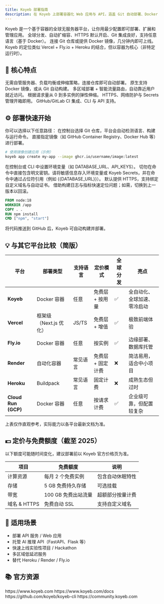 ---
title: Koyeb 部署指南
description: 在 Koyeb 上部署容器化 Web 应用与 API，涵盖 Git 自动部署、Docker 镜像、环境变量、网络与常见问题。
---

<Columns cols={3}>
  <Card title="是什么" icon="text">
    Koyeb 是一个基于容器的全球无服务器平台，让你用最少配置即可部署、扩展和管理应用。
  </Card>
  <Card title="为什么选它" icon="text">
    全球分发、自动扩缩容、HTTPS 默认开启、Git 集成良好，支持任意语言（基于 Docker）。
  </Card>
  <Card title="如何开始" icon="link" href="#start">
    连接 Git 仓库或提供 Docker 镜像，几分钟内即可上线。
  </Card>
</Columns>

<Info>
Koyeb 的定位类似 Vercel + Fly.io + Heroku 的结合，但以容器为核心（非特定运行时）。
</Info>

## 🧩 核心特点

<Columns cols={2}>
  <Card title="Serverless 部署" icon="text">
    无需自管服务器、负载均衡或伸缩策略，连接仓库即可自动部署。
  </Card>
  <Card title="容器原生" icon="text">
    原生支持 Docker 镜像，或从 Git 自动构建。
  </Card>
  <Card title="全球分发" icon="text">
    多区域部署 + 智能流量路由，自动靠近用户就近访问。
  </Card>
  <Card title="自动扩缩容" icon="text">
    根据请求量从 0 到多实例的弹性伸缩。
  </Card>
  <Card title="内置安全" icon="text">
    HTTPS、网络防护与 Secrets 管理开箱即用。
  </Card>
  <Card title="生态与自动化" icon="text">
    GitHub/GitLab CI 集成、CLI 与 API 支持。
  </Card>
</Columns>

## <span id="start">⚙️ 部署快速开始</span>

<Steps>
  <Step title="选择部署方式">
    你可以选择以下任意路径：
    <Columns cols={2}>
      <Card title="从 Git 自动部署" icon="text">
        在控制台选择 Git 仓库，平台会自动检测语言、构建与运行命令。
      </Card>
      <Card title="使用 Docker 镜像" icon="text">
        直接指定镜像（如 GitHub Container Registry、Docker Hub 等）进行部署。
      </Card>
    </Columns>
  </Step>

  <Step title="创建应用与服务">

```bash Koyeb CLI
# 使用镜像创建应用（示例）
koyeb app create my-app --image ghcr.io/username/image:latest
```

  </Step>

  <Step title="配置环境变量与密钥">
    在控制台或 CLI 中设置环境变量（如 DATABASE_URL、API_KEYS）。
    <Warning>
      切勿在命令中直接包含明文密钥。请将敏感信息存入环境变量或 Koyeb Secrets，并在命令中通过占位符引用（例如 {{DATABASE_URL}}）。
    </Warning>
  </Step>

  <Step title="网络与域名">
    默认提供 HTTPS，支持绑定自定义域名与自动证书。
  </Step>

  <Step title="观测与回滚">
    借助构建日志与指标快速定位问题；如需，切换到上一版本以回滚。
  </Step>
</Steps>

<Accordion title="使用 Dockerfile 构建（可选）">

```dockerfile Dockerfile
FROM node:18
WORKDIR /app
COPY . .
RUN npm install
CMD ["npm", "start"]
```

将代码推送到 GitHub 后，Koyeb 可自动构建并部署。
</Accordion>

## 💡 与其它平台比较（简版）

| 平台                  | 部署类型            | 支持语言  | 定价模式       | 全球分发 | 亮点             |
| ------------------- | --------------- | ----- | ---------- | ---- | -------------- |
| **Koyeb**           | Docker 容器       | 任意    | 免费层 + 按用量  | ✅    | 全自动化、全球加速、零冷启动 |
| **Vercel**          | 框架级（Next.js 优化） | JS/TS | 免费层 + 增值   | ✅    | 极致前端体验         |
| **Fly.io**          | Docker 容器       | 任意    | 按实例        | ✅    | 边缘部署、数据库托管     |
| **Render**          | 自动化容器           | 常见语言  | 免费层 + 固定计费 | ❌    | 简洁易用，适合中小项目    |
| **Heroku**          | Buildpack       | 常见语言  | 固定计费       | ❌    | 成熟生态但过时        |
| **Cloud Run (GCP)** | Docker 容器       | 任意    | 按请求计费      | ✅    | 企业级可靠，但配置较复杂   |

<Info>
上表仅作直观参考，实际能力以各平台最新文档为准。
</Info>

## 💵 定价与免费额度（截至 2025）

<Info>
以下额度可能随时间变化，建议部署前以 Koyeb 官方价格页为准。
</Info>

| 项目         | 免费额度          | 说明       |
| ---------- | ------------- | -------- |
| 计算资源       | 每月 2 个免费实例    | 包含自动休眠特性 |
| 存储         | 5 GB 免费持久存储   | 可选挂载     |
| 带宽         | 100 GB 免费出站流量 | 超额部分按量计费 |
| 域名 & HTTPS | 免费自动 SSL      | 支持自定义域名  |

## 🧠 适用场景

- 部署 API 服务 / Web 应用
- 托管 AI 推理 API（FastAPI、Flask 等）
- 快速上线实验性项目 / Hackathon
- 多区域低延迟服务
- 替代 Heroku / Render / Fly.io

## 📚 官方资源

<Columns cols={2}>
  <Card title="官网" icon="link" href="https://www.koyeb.com">
    https://www.koyeb.com
  </Card>
  <Card title="文档" icon="link" href="https://www.koyeb.com/docs">
    https://www.koyeb.com/docs
  </Card>
  <Card title="CLI" icon="link" href="https://github.com/koyeb/koyeb-cli">
    https://github.com/koyeb/koyeb-cli
  </Card>
  <Card title="社区" icon="link" href="https://community.koyeb.com">
    https://community.koyeb.com
  </Card>
</Columns>

